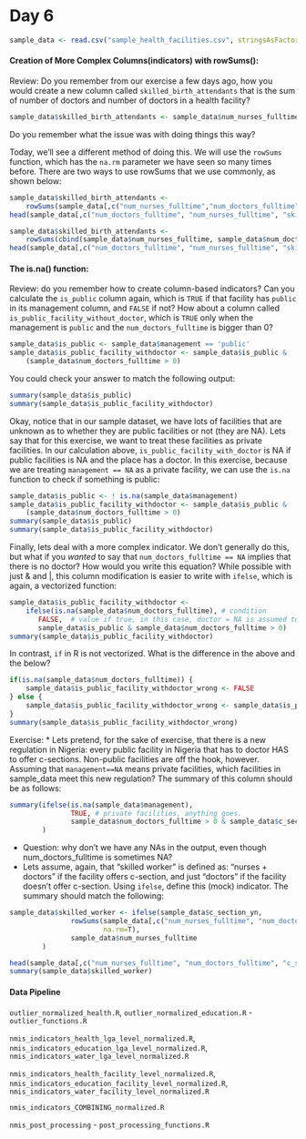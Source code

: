 <link href="http://kevinburke.bitbucket.org/markdowncss/markdown.css" rel="stylesheet"></link>

Day 6
====

```r
sample_data <- read.csv("sample_health_facilities.csv", stringsAsFactors=F)
```


#### Creation of More Complex Columns(indicators) with __rowSums()__:

Review: Do you remember from our exercise a few days ago, how you would create a new column called `skilled_birth_attendants` that is the sum of number of doctors and number of doctors in a health facility?

```r
sample_data$skilled_birth_attendants <- sample_data$num_nurses_fulltime + sample_data$num_doctors_fulltime
```

Do you remember what the issue was with doing things this way?

Today, we'll see a different method of doing this. We will use the `rowSums` function, which has the `na.rm` parameter we have seen so many times before. There are two ways to use rowSums that we use commonly, as shown below:

```r
sample_data$skilled_birth_attendants <- 
    rowSums(sample_data[,c("num_nurses_fulltime","num_doctors_fulltime")], na.rm=T)
head(sample_data[,c("num_doctors_fulltime", "num_nurses_fulltime", "skilled_birth_attendants")])

sample_data$skilled_birth_attendants <- 
    rowSums(cbind(sample_data$num_nurses_fulltime, sample_data$num_doctors_fulltime), na.rm=T)
head(sample_data[,c("num_doctors_fulltime", "num_nurses_fulltime", "skilled_birth_attendants")])
```

#### The __is.na()__ function:

Review: do you remember how to create column-based indicators? Can you calculate the `is_public` column again, which is `TRUE` if that facility has `public` in its management column, and `FALSE` if not? How about a column called `is_public_facility_without_doctor`, which is `TRUE` only when the management is `public` and the `num_doctors_fulltime` is bigger than 0?

```r
sample_data$is_public <- sample_data$management == 'public'
sample_data$is_public_facility_withdoctor <- sample_data$is_public & 
    (sample_data$num_doctors_fulltime > 0)
```

You could check your answer to match the following output:
```r
summary(sample_data$is_public)
summary(sample_data$is_public_facility_withdoctor)
```

Okay, notice that in our sample dataset, we have lots of facilities that are unknown as to whether they are public facilities or not (they are NA). Lets say that for this exercise, we want to treat these facilities as private facilities. In our calculation above, `is_public_facility_with_doctor` is NA if public facilities is NA and the place has a doctor. In this exercise, because we are treating `management == NA` as a private facility, we can use the `is.na` function to check if something is public:
```r
sample_data$is_public <- ! is.na(sample_data$management)
sample_data$is_public_facility_withdoctor <- sample_data$is_public & 
    (sample_data$num_doctors_fulltime > 0)
summary(sample_data$is_public)
summary(sample_data$is_public_facility_withdoctor)
```

Finally, lets deal with a more complex indicator. We don't generally do this, but what if you _wanted_ to say that `num_doctors_fulltime == NA` implies that there is no doctor? How would you write this equation? While possible with just & and |, this column modification is easier to write with `ifelse`, which is again, a vectorized function:
```r
sample_data$is_public_facility_withdoctor <- 
    ifelse(is.na(sample_data$num_doctors_fulltime), # condition
       FALSE,  # value if true, in this case, doctor = NA is assumed to be doctor = 0, and therefore we should get out FALSE
       sample_data$is_public & sample_data$num_doctors_fulltime > 0)
summary(sample_data$is_public_facility_withdoctor)
```

In contrast, `if` in R is not vectorized. What is the difference in the above and the below?
```r
if(is.na(sample_data$num_doctors_fulltime)) {
    sample_data$is_public_facility_withdoctor_wrong <- FALSE
} else {
    sample_data$is_public_facility_withdoctor_wrong <- sample_data$is_public & (sample_data$num_doctors_fulltime > 0)
}
summary(sample_data$is_public_facility_withdoctor_wrong)

```

Exercise: 
 * Lets pretend, for the sake of exercise, that there is a new regulation in Nigeria: every public facility in Nigeria that has to doctor HAS to offer c-sections. Non-public facilities are off the hook, however. Assuming that `management==NA` means private facilities, which facilities in sample_data meet this new regulation? The summary of this column should be as follows:
```r
summary(ifelse(is.na(sample_data$management),
               TRUE, # private facilities, anything goes.
               sample_data$num_doctors_fulltime > 0 & sample_data$c_section_yn) #public facilities
        )
```
 * Question: why don't we have any NAs in the output, even though num_doctors_fulltime is sometimes NA?
 * Lets assume, again, that "skilled worker" is defined as: "nurses + doctors" if the facility offers c-section, and just "doctors" if the facility doesn't offer c-section. Using `ifelse`, define this (mock) indicator. The summary should match the following:
```r
sample_data$skilled_worker <- ifelse(sample_data$c_section_yn,
               rowSums(sample_data[,c("num_nurses_fulltime", "num_doctors_fulltime")],
                       na.rm=T),
               sample_data$num_nurses_fulltime
        )
```
```r
head(sample_data[,c("num_nurses_fulltime", "num_doctors_fulltime", "c_section_yn", "skilled_worker")], 20)
summary(sample_data$skilled_worker)
```

#### Data Pipeline
`outlier_normalized_health.R`, 
`outlier_normalized_education.R`
  - `outlier_functions.R`


`nmis_indicators_health_lga_level_normalized.R`, 
`nmis_indicators_education_lga_level_normalized.R`, 
`nmis_indicators_water_lga_level_normalized.R`

`nmis_indicators_health_facility_level_normalized.R`, 
`nmis_indicators_education_facility_level_normalized.R`,
`nmis_indicators_water_facility_level_normalized.R`

`nmis_indicators_COMBINING_normalized.R`

`nmis_post_processing`
  - `post_processing_functions.R`


